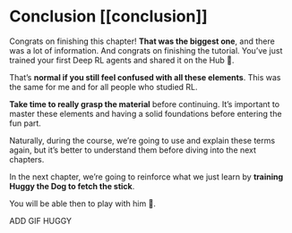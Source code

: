 # Conclusion [[conclusion]]

Congrats on finishing this chapter! **That was the biggest one**, and there was a lot of information. And congrats on finishing the tutorial. You’ve just trained your first Deep RL agents and shared it on the Hub 🥳.

That’s **normal if you still feel confused with all these elements**. This was the same for me and for all people who studied RL.

**Take time to really grasp the material** before continuing. It’s important to master these elements and having a solid foundations before entering the fun part.

Naturally, during the course, we’re going to use and explain these terms again, but it’s better to understand them before diving into the next chapters.

In the next chapter, we’re going to reinforce what we just learn by **training Huggy the Dog to fetch the stick**.

You will be able then to play with him 🤗. 

ADD GIF HUGGY
